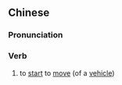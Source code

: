 {{also|开驶}}
==Chinese==
{{zh-forms|s=开驶}}

===Pronunciation===
{{zh-pron
|m=kāishǐ
|ma=Zh-kāishǐ.ogg
|cat=v
}}

===Verb===
{{zh-verb}}

# to [[start]] to [[move]] (of a [[vehicle]])